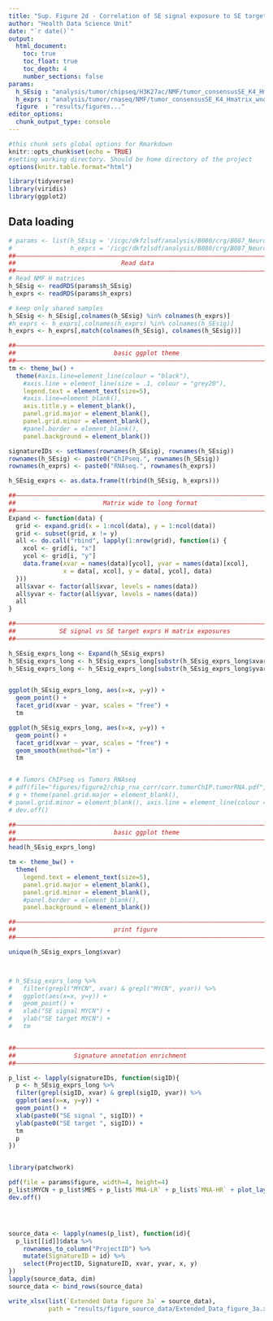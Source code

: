 ```yaml
---
title: "Sup. Figure 2d - Correlation of SE signal exposure to SE target exposure"
author: "Health Data Science Unit"
date: "`r date()`"
output: 
  html_document:
    toc: true
    toc_float: true
    toc_depth: 4
    number_sections: false
params:
  h_SEsig : "analysis/tumor/chipseq/H3K27ac/NMF/tumor_consensusSE_K4_Hmatrix_wnorm.RDS"
  h_exprs : "analysis/tumor/rnaseq/NMF/tumor_consensusSE_K4_Hmatrix_wnorm.RDS"
  figure  : "results/figures..."
editor_options: 
  chunk_output_type: console
---
```



```r
#this chunk sets global options for Rmarkdown
knitr::opts_chunk$set(echo = TRUE)
#setting working directory. Should be home directory of the project
options(knitr.table.format="html")

library(tidyverse)
library(viridis)
library(ggplot2)

```

## Data loading
  
  
```r

# params <- list(h_SEsig = '/icgc/dkfzlsdf/analysis/B080/crg/B087_Neuroblastoma/publication_GEO/analysis/tumor/chipseq/H3K27ac/NMF/tumor_consensusSE_K4_Hmatrix_wnorm.RDS',
#                h_exprs = '/icgc/dkfzlsdf/analysis/B080/crg/B087_Neuroblastoma/publication_GEO/analysis/tumor/rnaseq/NMF/tumor_consensusSE_K4_Hmatrix_wnorm.RDS')
##––––––––––––––––––––––––––––––––––––––––––––––––––––––––––––––––––––––––––––##
##                             Read data                                      ##
##––––––––––––––––––––––––––––––––––––––––––––––––––––––––––––––––––––––––––––##
# Read NMF H matrices
h_SEsig <- readRDS(params$h_SEsig)
h_exprs <- readRDS(params$h_exprs)

# keep only shared samples
h_SEsig <- h_SEsig[,colnames(h_SEsig) %in% colnames(h_exprs)]
#h_exprs <- h_exprs[,colnames(h_exprs) %in% colnames(h_SEsig)]
h_exprs <- h_exprs[,match(colnames(h_SEsig), colnames(h_SEsig))]

##––––––––––––––––––––––––––––––––––––––––––––––––––––––––––––––––––––––––––––##
##                           basic ggplot theme                               ##
##––––––––––––––––––––––––––––––––––––––––––––––––––––––––––––––––––––––––––––##
tm <- theme_bw() +
  theme(#axis.line=element_line(colour = "black"),
    #axis.line = element_line(size = .1, colour = "grey20"),
    legend.text = element_text(size=5),
    #axis.line=element_blank(),
    axis.title.y = element_blank(),
    panel.grid.major = element_blank(),
    panel.grid.minor = element_blank(),
    #panel.border = element_blank(),
    panel.background = element_blank())


```

```r

signatureIDs <- setNames(rownames(h_SEsig), rownames(h_SEsig))
rownames(h_SEsig) <- paste0("ChIPseq.", rownames(h_SEsig))
rownames(h_exprs) <- paste0("RNAseq.", rownames(h_exprs))

h_SEsig_exprs <- as.data.frame(t(rbind(h_SEsig, h_exprs)))

##––––––––––––––––––––––––––––––––––––––––––––––––––––––––––––––––––––––––––––##
##                        Matrix wide to long format                          ##
##––––––––––––––––––––––––––––––––––––––––––––––––––––––––––––––––––––––––––––##
Expand <- function(data) {
  grid <- expand.grid(x = 1:ncol(data), y = 1:ncol(data))
  grid <- subset(grid, x != y)
  all <- do.call("rbind", lapply(1:nrow(grid), function(i) {
    xcol <- grid[i, "x"]
    ycol <- grid[i, "y"]
    data.frame(xvar = names(data)[ycol], yvar = names(data)[xcol], 
               x = data[, xcol], y = data[, ycol], data)
  }))
  all$xvar <- factor(all$xvar, levels = names(data))
  all$yvar <- factor(all$yvar, levels = names(data))
  all
}

##––––––––––––––––––––––––––––––––––––––––––––––––––––––––––––––––––––––––––––##
##            SE signal vs SE target exprs H matrix exposures                 ##
##––––––––––––––––––––––––––––––––––––––––––––––––––––––––––––––––––––––––––––##

h_SEsig_exprs_long <- Expand(h_SEsig_exprs)
h_SEsig_exprs_long <- h_SEsig_exprs_long[substr(h_SEsig_exprs_long$xvar, 1,4)=="ChIP",]
h_SEsig_exprs_long <- h_SEsig_exprs_long[substr(h_SEsig_exprs_long$yvar, 1,3)=="RNA",]


ggplot(h_SEsig_exprs_long, aes(x=x, y=y)) +
  geom_point() +
  facet_grid(xvar ~ yvar, scales = "free") +
  tm

ggplot(h_SEsig_exprs_long, aes(x=x, y=y)) +
  geom_point() +
  facet_grid(xvar ~ yvar, scales = "free") +
  geom_smooth(method="lm") +
  tm


# # Tumors ChIPseq vs Tumors RNAseq
# pdf(file="figures/figure2/chip_rna_corr/corr.tumorChIP.tumorRNA.pdf", width=12, height=12)
# g + theme(panel.grid.major = element_blank(), 
# panel.grid.minor = element_blank(), axis.line = element_line(colour = "black"))
# dev.off()

```


```r
##––––––––––––––––––––––––––––––––––––––––––––––––––––––––––––––––––––––––––––##
##                           basic ggplot theme                               ##
##––––––––––––––––––––––––––––––––––––––––––––––––––––––––––––––––––––––––––––##
head(h_SEsig_exprs_long)

tm <- theme_bw() +
  theme(
    legend.text = element_text(size=5),
    panel.grid.major = element_blank(),
    panel.grid.minor = element_blank(),
    #panel.border = element_blank(),
    panel.background = element_blank())

##––––––––––––––––––––––––––––––––––––––––––––––––––––––––––––––––––––––––––––##
##                           print figure                                     ##
##––––––––––––––––––––––––––––––––––––––––––––––––––––––––––––––––––––––––––––##

unique(h_SEsig_exprs_long$xvar)



# h_SEsig_exprs_long %>% 
#   filter(grepl("MYCN", xvar) & grepl("MYCN", yvar)) %>%
#   ggplot(aes(x=x, y=y)) +
#   geom_point() +
#   xlab("SE signal MYCN") +
#   ylab("SE target MYCN") +
#   tm


##––––––––––––––––––––––––––––––––––––––––––––––––––––––––––––––––––––––––––––##
##                Signature annotation enrichment                             ##
##––––––––––––––––––––––––––––––––––––––––––––––––––––––––––––––––––––––––––––##

p_list <- lapply(signatureIDs, function(sigID){
  p <- h_SEsig_exprs_long %>% 
  filter(grepl(sigID, xvar) & grepl(sigID, yvar)) %>%
  ggplot(aes(x=x, y=y)) +
  geom_point() +
  xlab(paste0("SE signal ", sigID)) +
  ylab(paste0("SE target ", sigID)) +
  tm
  p
})


library(patchwork)

pdf(file = params$figure, width=4, height=4)
p_list$MYCN + p_list$MES + p_list$`MNA-LR` + p_list$`MNA-HR` + plot_layout(ncol = 2)
dev.off()




source_data <- lapply(names(p_list), function(id){
  p_list[[id]]$data %>% 
    rownames_to_column("ProjectID") %>% 
    mutate(SignatureID = id) %>% 
    select(ProjectID, SignatureID, xvar, yvar, x, y)
})
lapply(source_data, dim)
source_data <- bind_rows(source_data)

write_xlsx(list(`Extended Data figure 3a` = source_data), 
           path = "results/figure_source_data/Extended_Data_figure_3a.xlsx")

 



```


